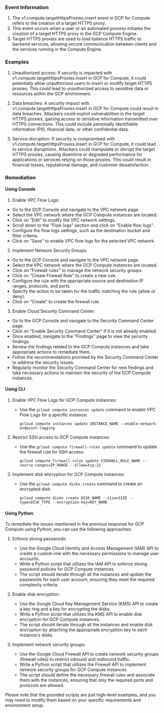 
### Event Information

1. The v1.compute.targetHttpsProxies.insert event in GCP for Compute refers to the creation of a target HTTPS proxy. 
2. This event occurs when a user or an automated process initiates the creation of a target HTTPS proxy in the GCP Compute Engine. 
3. Target HTTPS proxies are used to load balance HTTPS traffic to backend services, allowing secure communication between clients and the services running in the Compute Engine.


### Examples

1. Unauthorized access: If security is impacted with v1.compute.targetHttpsProxies.insert in GCP for Compute, it could potentially allow unauthorized users to insert or modify target HTTPS proxies. This could lead to unauthorized access to sensitive data or resources within the GCP environment.

2. Data breaches: A security impact with v1.compute.targetHttpsProxies.insert in GCP for Compute could result in data breaches. Attackers could exploit vulnerabilities in the target HTTPS proxies, gaining access to sensitive information transmitted over HTTPS connections. This could include personally identifiable information (PII), financial data, or other confidential data.

3. Service disruption: If security is compromised with v1.compute.targetHttpsProxies.insert in GCP for Compute, it could lead to service disruptions. Attackers could manipulate or disrupt the target HTTPS proxies, causing downtime or degraded performance for applications or services relying on those proxies. This could result in financial losses, reputational damage, and customer dissatisfaction.

### Remediation

#### Using Console

1. Enable VPC Flow Logs:
- Go to the GCP Console and navigate to the VPC network page.
- Select the VPC network where the GCP Compute instances are located.
- Click on "Edit" to modify the VPC network settings.
- Scroll down to the "Flow logs" section and click on "Enable flow logs".
- Configure the flow logs settings, such as the destination bucket and filter criteria.
- Click on "Save" to enable VPC flow logs for the selected VPC network.

2. Implement Network Security Groups:
- Go to the GCP Console and navigate to the VPC network page.
- Select the VPC network where the GCP Compute instances are located.
- Click on "Firewall rules" to manage the network security groups.
- Click on "Create Firewall Rule" to create a new rule.
- Configure the rule with the appropriate source and destination IP ranges, protocols, and ports.
- Specify the action to be taken for the traffic matching the rule (allow or deny).
- Click on "Create" to create the firewall rule.

3. Enable Cloud Security Command Center:
- Go to the GCP Console and navigate to the Security Command Center page.
- Click on "Enable Security Command Center" if it is not already enabled.
- Once enabled, navigate to the "Findings" page to view the security findings.
- Review the findings related to the GCP Compute instances and take appropriate actions to remediate them.
- Follow the recommendations provided by the Security Command Center to address the security issues.
- Regularly monitor the Security Command Center for new findings and take necessary actions to maintain the security of the GCP Compute instances.

#### Using CLI

1. Enable VPC Flow Logs for GCP Compute instances:
   - Use the `gcloud compute instances update` command to enable VPC Flow Logs for a specific instance:
     ```
     gcloud compute instances update INSTANCE_NAME --enable-network-endpoint-logging
     ```

2. Restrict SSH access to GCP Compute instances:
   - Use the `gcloud compute firewall-rules update` command to update the firewall rule for SSH access:
     ```
     gcloud compute firewall-rules update FIREWALL_RULE_NAME --source-ranges=IP_RANGE --allow=tcp:22
     ```

3. Implement disk encryption for GCP Compute instances:
   - Use the `gcloud compute disks create` command to create an encrypted disk:
     ```
     gcloud compute disks create DISK_NAME --size=SIZE --type=DISK_TYPE --encryption-key=KEY_NAME
     ```

#### Using Python

To remediate the issues mentioned in the previous response for GCP Compute using Python, you can use the following approaches:

1. Enforce strong passwords:
   - Use the Google Cloud Identity and Access Management (IAM) API to create a custom role with the necessary permissions to manage user accounts.
   - Write a Python script that utilizes the IAM API to enforce strong password policies for GCP Compute instances.
   - The script should iterate through all the instances and update the passwords for each user account, ensuring they meet the required complexity criteria.

2. Enable disk encryption:
   - Use the Google Cloud Key Management Service (KMS) API to create a key ring and a key for encrypting the disks.
   - Write a Python script that utilizes the KMS API to enable disk encryption for GCP Compute instances.
   - The script should iterate through all the instances and enable disk encryption by attaching the appropriate encryption key to each instance's disks.

3. Implement network security groups:
   - Use the Google Cloud Firewall API to create network security groups (firewall rules) to restrict inbound and outbound traffic.
   - Write a Python script that utilizes the Firewall API to implement network security groups for GCP Compute instances.
   - The script should define the necessary firewall rules and associate them with the instances, ensuring that only the required ports and protocols are allowed.

Please note that the provided scripts are just high-level examples, and you may need to modify them based on your specific requirements and environment setup.

